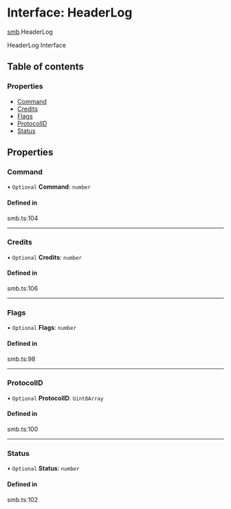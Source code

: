 # Interface: HeaderLog

[smb](/templates/protocols/javascript/modules/smb.md).HeaderLog

HeaderLog Interface

## Table of contents

### Properties

- [Command](/templates/protocols/javascript/modules/smb.HeaderLog.md#command)
- [Credits](/templates/protocols/javascript/modules/smb.HeaderLog.md#credits)
- [Flags](/templates/protocols/javascript/modules/smb.HeaderLog.md#flags)
- [ProtocolID](/templates/protocols/javascript/modules/smb.HeaderLog.md#protocolid)
- [Status](/templates/protocols/javascript/modules/smb.HeaderLog.md#status)

## Properties

### Command

• `Optional` **Command**: `number`

#### Defined in

smb.ts:104

___

### Credits

• `Optional` **Credits**: `number`

#### Defined in

smb.ts:106

___

### Flags

• `Optional` **Flags**: `number`

#### Defined in

smb.ts:98

___

### ProtocolID

• `Optional` **ProtocolID**: `Uint8Array`

#### Defined in

smb.ts:100

___

### Status

• `Optional` **Status**: `number`

#### Defined in

smb.ts:102
